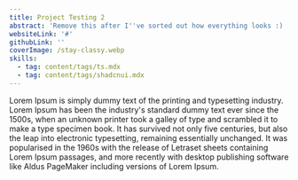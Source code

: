```yaml
---
title: Project Testing 2
abstract: 'Remove this after I''ve sorted out how everything looks :) '
websiteLink: '#'
githubLink: ''
coverImage: /stay-classy.webp
skills:
  - tag: content/tags/ts.mdx
  - tag: content/tags/shadcnui.mdx
---
```


Lorem Ipsum is simply dummy text of the printing and typesetting industry. Lorem Ipsum has been the industry's standard dummy text ever since the 1500s, when an unknown printer took a galley of type and scrambled it to make a type specimen book. It has survived not only five centuries, but also the leap into electronic typesetting, remaining essentially unchanged. It was popularised in the 1960s with the release of Letraset sheets containing Lorem Ipsum passages, and more recently with desktop publishing software like Aldus PageMaker including versions of Lorem Ipsum.
